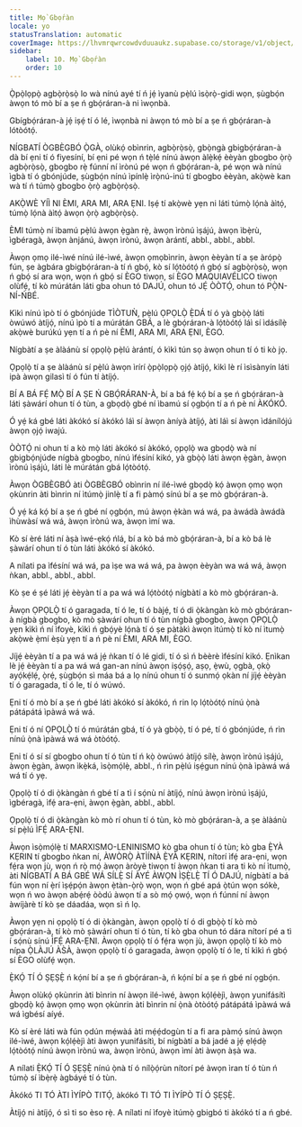 ```yaml
---
title: Mọ̀ Gbọ́ràn
locale: yo
statusTranslation: automatic
coverImage: https://lhvmrqwrcowdvduuaukz.supabase.co/storage/v1/object/public/strapi-uploads/small_cover-educacion-fundamental.webp-2d51a7828a2b1309555be27f7e2a61a0.webp
sidebar:
    label: 10. Mọ̀ Gbọ́ràn
    order: 10
---
```

Ọ̀pọ̀lọpọ̀ agbọ̀rọ̀sọ̀ lo wà nínú ayé tí ń jẹ́ ìyanù pẹ̀lú ìsọ̀rọ̀-gidi wọn, ṣùgbọ́n àwọn tó mò bí a ṣe ń gbọ́ráran-à ni ìwọnbà.

Gbígbọ́ráran-à jẹ́ iṣẹ́ tí ó lé, ìwọnbà ni àwọn tó mò bí a ṣe ń gbọ́ráran-à lótòótọ́.

NÍGBATÍ ÒGBÈGBÓ Ọ̀GÀ, olùkọ́ obìnrin, agbọ̀rọ̀sọ̀, gbọ̀ngà gbigbọ́ráran-à dà bí ẹni tí ó fiyesíní, bí ẹni pé wọn ń tẹ̀lé nínú àwọn àlẹ̀kẹ́ èèyàn gbogbo ọ̀rọ̀ agbọ̀rọ̀sọ̀, gbogbo rẹ̀ fúnní ní ìrònú pé wọn ń gbọ́ráran-à, pé wọn wà nínú ìgbà tí ó gbónjúde, ṣùgbọ́n nínú ìpínlẹ̀ ìrọ̀nú-inú tí gbogbo èèyàn, akọ̀wè kan wà tí ń túmọ̀ gbogbo ọ̀rọ̀ agbọ̀rọ̀sọ̀.

AKỌ̀WÈ YÍÌ NI ÈMI, ARA MI, ARA ẸNI. Iṣẹ́ tí akọ̀wè yẹn ni láti túmọ̀ lọ́nà àìtọ́, túmọ̀ lọ́nà àìtọ́ àwọn ọ̀rọ̀ agbọ̀rọ̀sọ̀.

ÈMI túmọ̀ ní ìbamú pẹ̀lú àwọn ẹ̀gàn rẹ̀, àwọn ìrònú ìṣájú, àwọn ìbẹ̀rù, ìgbéragà, àwọn ànjánú, àwọn ìrònú, àwọn àrántí, abbl., abbl., abbl.

Àwọn ọmọ ilé-ìwé nínú ilé-ìwé, àwọn ọmọbìnrin, àwọn èèyàn tí a ṣe àrópọ̀ fún, ṣe àgbára gbigbọ́ráran-à tí ń gbọ́, kò sí lọ́tòótọ́ ń gbọ́ sí agbọ̀rọ̀sọ̀, wọn ń gbọ́ sí ara wọn, wọn ń gbọ́ sí ÈGO tiwọn, sí ÈGO MAQUIAVÉLICO tiwọn olùfẹ́, tí kò múrátán láti gba ohun tó DAJÚ, ohun tó JẸ́ ÒÒTỌ́, ohun tó PỌ̀N-NÍ-ŃBÉ.

Kìkì nínú ìpò tí ó gbónjúde TÌÒTUǸ, pẹ̀lú ỌPỌLỌ̀ Ẹ̀DÁ tí ó yà gbọ̀ọ̀ láti òwúwó àtíjọ́, nínú ìpò tí a múrátán GBÁ, a lè gbọ́ráran-à lọ́tòótọ́ láì sí ìdásílẹ̀ akọ̀wè burúkú yẹn tí a ń pè ní ÈMI, ARA MI, ARA ẸNI, ÈGO.

Nígbàtí a ṣe àlàánù sí ọpọlọ̀ pẹ̀lú àrántí, ó kìkì tún sọ àwọn ohun tí ó ti kò jọ.

Ọpọlọ̀ tí a ṣe àlàánù sí pẹ̀lú àwọn ìrírí ọ̀pọ̀lọpọ̀ ọjọ́ àtíjọ́, kìkì lè rí ìsìsànyín láti ipà àwọn gilasì tí ó fún tí àtíjọ́.

BÍ A BÁ FẸ́ MỌ̀ BÍ A ṢE Ń GBỌ́RÁRAN-À, bí a bá fẹ́ kọ́ bí a ṣe ń gbọ́ráran-à láti ṣàwárí ohun tí ó tùn, a gbọdọ̀ gbé ní ìbamú sí ọgbọ́n tí a ń pè ní ÀKÓKÓ.

Ó yẹ́ ká gbé láti àkókó sí àkókó láì sí àwọn àníyà àtíjọ́, àti láì sí àwọn ìdánílójú àwọn ọjọ́ iwajú.

ÒÒTỌ́ ni ohun tí a kò mọ̀ láti àkókó sí àkókó, ọpọlọ̀ wa gbọdọ̀ wà ní gbigbọ́njúde nígbà gbogbo, nínú ìfésíní kikó, yà gbọ̀ọ̀ láti àwọn ẹ̀gàn, àwọn ìrònú ìṣájú, láti lè múrátán gbá lọ́tòótọ́.

Àwọn ÒGBÈGBÓ àti ÒGBÈGBÓ obìnrin ní ilé-ìwé gbọdọ̀ kọ́ àwọn ọmọ wọn ọkùnrin àti bìnrin ní ìtúmọ̀ jinlẹ̀ tí a fi pàmọ́ sínú bí a ṣe mò gbọ́ráran-à.

Ó yẹ́ ká kọ́ bí a ṣe ń gbé ní ọgbọ́n, mú àwọn ẹ̀kàn wá wá, pa àwádà àwádà ìhùwàsí wá wá, àwọn ìrònú wa, àwọn ìmí wa.

Kò sí èré láti ní àṣà ìwé-ẹkọ́ ńlá, bí a kò bá mò gbọ́ráran-à, bí a kò bá lè ṣàwárí ohun tí ó tùn láti àkókó sí àkókó.

A nílati pa ìfésíní wá wá, pa ìṣe wa wá wá, pa àwọn èèyàn wa wá wá, àwọn ǹkan, abbl., abbl., abbl.

Kò ṣe é ṣé láti jẹ́ èèyàn tí a pa wá wá lọ́tòótọ́ nígbàtí a kò mò gbọ́ráran-à.

Àwọn ỌPỌLỌ̀ tí ó garagada, tí ó le, tí ó bàjẹ́, tí ó di ọ̀kàngàn kò mò gbọ́ráran-à nígbà gbogbo, kò mò ṣàwárí ohun tí ó tùn nígbà gbogbo, àwọn ỌPỌLỌ̀ yẹn kìkì ń ní ìfoyè, kìkì ń gbọ́yè lọ́nà tí ó ṣe pàtàkì àwọn ìtúmọ̀ tí kò ní ìtumọ̀ akọ̀wè ẹ̀mí èṣù yẹn tí a ń pè ní ÈMI, ARA MI, ÈGO.

Jíjẹ́ èèyàn tí a pa wá wá jẹ́ ǹkan tí ó lé gidi, tí ó sì ń bèèrè ìfésíní kikó. Ẹnìkan lè jẹ́ èèyàn tí a pa wá wá gan-an nínú àwọn iṣọ́ṣọ́, aṣọ, ẹ̀wù, ọgbà, ọkọ̀ ayọ́kẹ́lẹ́, ọ̀rẹ́, ṣùgbọ́n sì máa bá a lọ nínú ohun tí ó sunmọ́ ọkàn ní jíjẹ́ èèyàn tí ó garagada, tí ó le, tí ó wúwó.

Ẹni tí ó mò bí a ṣe ń gbé láti àkókó sí àkókó, ń rin lọ lọ́tòótọ́ nínú ọ̀nà pátápátá ìpàwá wá wá.

Ẹni tí ó ní ỌPỌLỌ̀ tí ó múrátán gbá, tí ó yà gbọ̀ọ̀, tí ó pé, tí ó gbónjúde, ń rìn nínú ọ̀nà ìpàwá wá wá òtòótọ́.

Ẹni tí ó sí sí gbogbo ohun tí ó tùn tí ń kọ̀ òwúwó àtíjọ́ sílẹ̀, àwọn ìrònú ìṣájú, àwọn ẹ̀gàn, àwọn ìkẹ̀ká, ìsọ̀mọ́lẹ̀, abbl., ń rìn pẹ̀lú iṣẹ́gun nínú ọ̀nà ìpàwá wá wá tí ó yẹ.

Ọpọlọ̀ tí ó di ọ̀kàngàn ń gbé tí a tì í sọ́nù ní àtíjọ́, nínú àwọn ìrònú ìṣájú, ìgbéragà, ìfẹ́ ara-ẹni, àwọn ẹ̀gàn, abbl., abbl.

Ọpọlọ̀ tí ó di ọ̀kàngàn kò mò rí ohun tí ó tùn, kò mò gbọ́ráran-à, a ṣe àlàánù sí pẹ̀lú ÌFẸ́ ARA-ẸNI.

Àwọn ìsọ̀mọ́lẹ̀ tí MARXISMO-LENINISMO kò gba ohun tí ó tùn; kò gba Ẹ̀YÀ KẸRIN tí gbogbo ǹkan ní, ÀWÒRỌ̀ ÀTÌÍNÀ Ẹ̀YÀ KẸRIN, nítorí ìfẹ́ ara-ẹni, wọn fẹ́ra wọn jù, wọn ń rọ̀ mọ́ àwọn àròyè tiwọn tí àwọn ǹkan ti ara ti kò ní ìtumọ̀, àti NÍGBATÍ A BÁ GBÉ WÁ SÍLẸ̀ SÍ ÀYÉ ÀWỌN ÌṢẸ̀LẸ̀ TÍ Ó DAJÚ, nígbàtí a bá fún wọn ní ẹ̀rí ìṣẹ́pọ́n àwọn ẹ̀tàn-ọ̀rọ̀ wọn, wọn ń gbé apá ọ̀tún wọn sókè, wọn ń wo àwọn abẹ́rẹ́ òòdú àwọn tí a sò mọ́ ọwọ́, wọn ń fúnní ní àwọn àwíjàrè tí kò ṣe dáadáa, wọn sì ń lọ.

Àwọn yẹn ni ọpọlọ̀ tí ó di ọ̀kàngàn, àwọn ọpọlọ̀ tí ó di gbọ̀ọ̀ tí kò mò gbọ́ráran-à, tí kò mò ṣàwárí ohun tí ó tùn, tí kò gba ohun tó dára nítorí pé a tì í sọ́nù sínú ÌFẸ́ ARA-ẸNI. Àwọn ọpọlọ̀ tí ó fẹ́ra wọn jù, àwọn ọpọlọ̀ tí kò mò nípa Ọ̀LÀJÚ ÀS̀À, àwọn ọpọlọ̀ tí ó garagada, àwọn ọpọlọ̀ tí ó le, tí kìkì ń gbọ́ sí ÈGO olùfẹ́ wọn.

Ẹ̀KỌ́ TÍ Ó ṢẸṢẸ̀ ń kọ́ní bí a ṣe ń gbọ́ráran-à, ń kọ́ní bí a ṣe ń gbé ní ọgbọ́n.

Àwọn olùkọ́ ọkùnrin àti bìnrin ní àwọn ilé-ìwé, àwọn kọ́lẹ́èjì, àwọn yunifásítì gbọdọ̀ kọ́ àwọn ọmọ wọn ọkùnrin àti bìnrin ní ọ̀nà òtòótọ́ pátápátá ìpàwá wá wá ìgbésí aíyé.

Kò sí èré láti wà fún ọdún mẹ́wàá àti mẹ́ẹ́dogùn tí a fi ara pàmọ́ sínú àwọn ilé-ìwé, àwọn kọ́lẹ́èjì àti àwọn yunifásítì, bí nígbàtí a bá jadé a jẹ́ ẹlẹ́dẹ̀ lọ́tòótọ́ nínú àwọn ìrònú wa, àwọn ìrònú, àwọn ìmí àti àwọn àṣà wa.

A nílati Ẹ̀KỌ́ TÍ Ó ṢẸṢẸ̀ nínú ọ̀nà tí ó nílọ̀ọ́rùn nítorí pé àwọn ìran tí ó tùn ń túmọ̀ sí ìbẹ̀rẹ̀ àgbáyé tí ó tùn.

Àkókó TI TÓ ÀTI ÌYÍPÒ TITỌ́, àkókó TI TÓ TI ÌYÍPÒ TÍ Ó ṢẸṢẸ̀.

Àtíjọ́ ni àtíjọ́, ó sì ti so èso rẹ̀. A nílati ní ìfoyè ìtúmọ̀ gbigbó ti àkókó tí a ń gbé.


